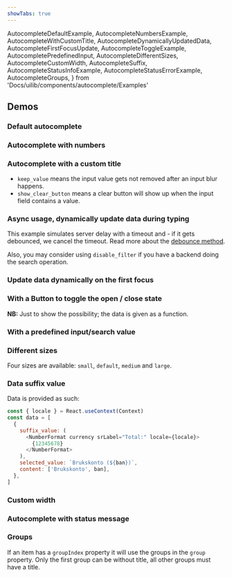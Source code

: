 ```yaml
---
showTabs: true
---
```


  AutocompleteDefaultExample,
  AutocompleteNumbersExample,
  AutocompleteWithCustomTitle,
  AutocompleteDynamicallyUpdatedData,
  AutocompleteFirstFocusUpdate,
  AutocompleteToggleExample,
  AutocompletePredefinedInput,
  AutocompleteDifferentSizes,
  AutocompleteCustomWidth,
  AutocompleteSuffix,
  AutocompleteStatusInfoExample,
  AutocompleteStatusErrorExample,
  AutocompleteGroups,
} from 'Docs/uilib/components/autocomplete/Examples'

## Demos

### Default autocomplete

<AutocompleteDefaultExample />

### Autocomplete with numbers

<AutocompleteNumbersExample />

### Autocomplete with a custom title

- `keep_value` means the input value gets not removed after an input blur happens.
- `show_clear_button` means a clear button will show up when the input field contains a value.

<AutocompleteWithCustomTitle />

### Async usage, dynamically update data during typing

This example simulates server delay with a timeout and - if it gets debounced, we cancel the timeout. Read more about the [debounce method](/uilib/components/autocomplete/events/#methods).

Also, you may consider using `disable_filter` if you have a backend doing the search operation.

<AutocompleteDynamicallyUpdatedData />

### Update data dynamically on the first focus

<AutocompleteFirstFocusUpdate />

### With a Button to toggle the open / close state

**NB:** Just to show the possibility; the data is given as a function.

<AutocompleteToggleExample />

### With a predefined input/search value

<AutocompletePredefinedInput />

### Different sizes

Four sizes are available: `small`, `default`, `medium` and `large`.

<AutocompleteDifferentSizes />

### Data suffix value

Data is provided as such:

```js
const { locale } = React.useContext(Context)
const data = [
  {
    suffix_value: (
      <NumberFormat currency srLabel="Total:" locale={locale}>
        {12345678}
      </NumberFormat>
    ),
    selected_value: `Brukskonto (${ban})`,
    content: ['Brukskonto', ban],
  },
]
```

<AutocompleteSuffix />

### Custom width

<AutocompleteCustomWidth />

### Autocomplete with status message

<AutocompleteStatusInfoExample />

<VisibleWhenVisualTest>
  <AutocompleteStatusErrorExample />
</VisibleWhenVisualTest>

### Groups

If an item has a `groupIndex` property it will use the groups in the `group` property. Only the first group can be without title, all other groups must have a title.

<AutocompleteGroups />
